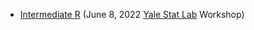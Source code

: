 - [Intermediate R](IntermediateR.html) (June 8, 2022 [Yale Stat Lab](https://marx.library.yale.edu/data-gis-statlab/statlab) Workshop)
